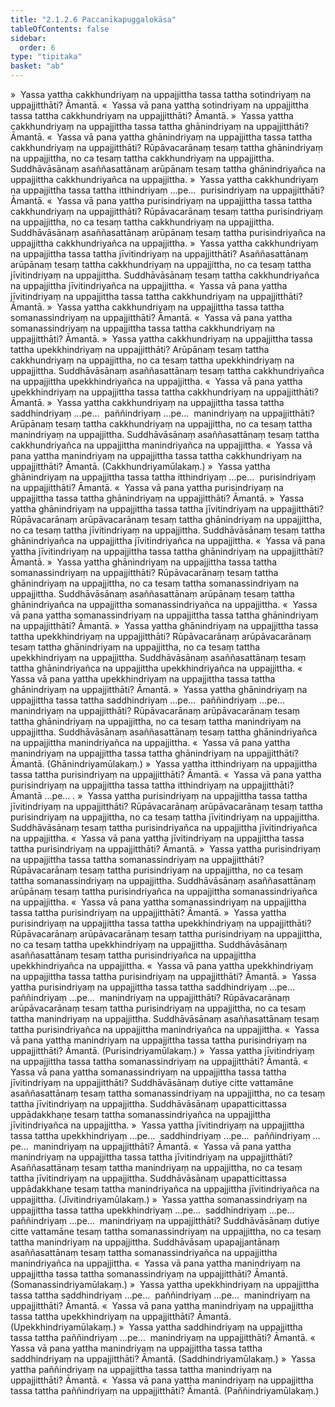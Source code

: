 ```yaml
---
title: "2.1.2.6 Paccanīkapuggalokāsa"
tableOfContents: false
sidebar:
  order: 6
type: "tipitaka"
basket: "ab"
---
```



<DynamicBreadcrumb />

<Division number="272">

<Paragraph number="2354">
»  Yassa yattha cakkhundriyaṃ na uppajjittha tassa tattha sotindriyaṃ na uppajjitthāti? Āmantā.
</Paragraph>

<Paragraph number="2355">
«  Yassa vā pana yattha sotindriyaṃ na uppajjittha tassa tattha cakkhundriyaṃ na uppajjitthāti? Āmantā.
</Paragraph>

<Paragraph number="2356">
»  Yassa yattha cakkhundriyaṃ na uppajjittha tassa tattha ghānindriyaṃ na uppajjitthāti? Āmantā.
</Paragraph>

<Paragraph number="2357">
«  Yassa vā pana yattha ghānindriyaṃ na uppajjittha tassa tattha cakkhundriyaṃ na uppajjitthāti?
</Paragraph>

<Paragraph number="2358">
Rūpāvacarānaṃ tesaṃ tattha ghānindriyaṃ na uppajjittha, no ca tesaṃ tattha cakkhundriyaṃ na uppajjittha. Suddhāvāsānaṃ asaññasattānaṃ arūpānaṃ tesaṃ tattha ghānindriyañca na uppajjittha cakkhundriyañca na uppajjittha.
</Paragraph>

<Paragraph number="2359">
»  Yassa yattha cakkhundriyaṃ na uppajjittha tassa tattha itthindriyaṃ …pe…  purisindriyaṃ na uppajjitthāti? Āmantā.
</Paragraph>

<Paragraph number="2360">
«  Yassa vā pana yattha purisindriyaṃ na uppajjittha tassa tattha cakkhundriyaṃ na uppajjitthāti?
</Paragraph>

<Paragraph number="2361">
Rūpāvacarānaṃ tesaṃ tattha purisindriyaṃ na uppajjittha, no ca tesaṃ tattha cakkhundriyaṃ na uppajjittha. Suddhāvāsānaṃ asaññasattānaṃ arūpānaṃ tesaṃ tattha purisindriyañca na uppajjittha cakkhundriyañca na uppajjittha.
</Paragraph>

<Paragraph number="2362">
»  Yassa yattha cakkhundriyaṃ na uppajjittha tassa tattha jīvitindriyaṃ na uppajjitthāti?
</Paragraph>

<Paragraph number="2363">
Asaññasattānaṃ arūpānaṃ tesaṃ tattha cakkhundriyaṃ na uppajjittha, no ca tesaṃ tattha jīvitindriyaṃ na uppajjittha. Suddhāvāsānaṃ tesaṃ tattha cakkhundriyañca na uppajjittha jīvitindriyañca na uppajjittha.
</Paragraph>

<Paragraph number="2364">
«  Yassa vā pana yattha jīvitindriyaṃ na uppajjittha tassa tattha cakkhundriyaṃ na uppajjitthāti? Āmantā.
</Paragraph>

<Paragraph number="2365">
»  Yassa yattha cakkhundriyaṃ na uppajjittha tassa tattha somanassindriyaṃ na uppajjitthāti? Āmantā.
</Paragraph>

<Paragraph number="2366">
«  Yassa vā pana yattha somanassindriyaṃ na uppajjittha tassa tattha cakkhundriyaṃ na uppajjitthāti? Āmantā.
</Paragraph>

<Paragraph number="2367">
»  Yassa yattha cakkhundriyaṃ na uppajjittha tassa tattha upekkhindriyaṃ na uppajjitthāti?
</Paragraph>

<Paragraph number="2368">
Arūpānaṃ tesaṃ tattha cakkhundriyaṃ na uppajjittha, no ca tesaṃ tattha upekkhindriyaṃ na uppajjittha. Suddhāvāsānaṃ asaññasattānaṃ tesaṃ tattha cakkhundriyañca na uppajjittha upekkhindriyañca na uppajjittha.
</Paragraph>

<Paragraph number="2369">
«  Yassa vā pana yattha upekkhindriyaṃ na uppajjittha tassa tattha cakkhundriyaṃ na uppajjitthāti? Āmantā.
</Paragraph>

<Paragraph number="2370">
»  Yassa yattha cakkhundriyaṃ na uppajjittha tassa tattha saddhindriyaṃ …pe…  paññindriyaṃ …pe…  manindriyaṃ na uppajjitthāti?
</Paragraph>

<Paragraph number="2371">
Arūpānaṃ tesaṃ tattha cakkhundriyaṃ na uppajjittha, no ca tesaṃ tattha manindriyaṃ na uppajjittha. Suddhāvāsānaṃ asaññasattānaṃ tesaṃ tattha cakkhundriyañca na uppajjittha manindriyañca na uppajjittha.
</Paragraph>

<Paragraph number="2372">
«  Yassa vā pana yattha manindriyaṃ na uppajjittha tassa tattha cakkhundriyaṃ na uppajjitthāti? Āmantā. (Cakkhundriyamūlakaṃ.)
</Paragraph>

</Division>
<Division number="273">

<Paragraph number="2373">
»  Yassa yattha ghānindriyaṃ na uppajjittha tassa tattha itthindriyaṃ …pe…  purisindriyaṃ na uppajjitthāti? Āmantā.
</Paragraph>

<Paragraph number="2374">
«  Yassa vā pana yattha purisindriyaṃ na uppajjittha tassa tattha ghānindriyaṃ na uppajjitthāti? Āmantā.
</Paragraph>

<Paragraph number="2375">
»  Yassa yattha ghānindriyaṃ na uppajjittha tassa tattha jīvitindriyaṃ na uppajjitthāti?
</Paragraph>

<Paragraph number="2376">
Rūpāvacarānaṃ arūpāvacarānaṃ tesaṃ tattha ghānindriyaṃ na uppajjittha, no ca tesaṃ tattha jīvitindriyaṃ na uppajjittha. Suddhāvāsānaṃ tesaṃ tattha ghānindriyañca na uppajjittha jīvitindriyañca na uppajjittha.
</Paragraph>

<Paragraph number="2377">
«  Yassa vā pana yattha jīvitindriyaṃ na uppajjittha tassa tattha ghānindriyaṃ na uppajjitthāti? Āmantā.
</Paragraph>

<Paragraph number="2378">
»  Yassa yattha ghānindriyaṃ na uppajjittha tassa tattha somanassindriyaṃ na uppajjitthāti?
</Paragraph>

<Paragraph number="2379">
Rūpāvacarānaṃ tesaṃ tattha ghānindriyaṃ na uppajjittha, no ca tesaṃ tattha somanassindriyaṃ na uppajjittha. Suddhāvāsānaṃ asaññasattānaṃ arūpānaṃ tesaṃ tattha ghānindriyañca na uppajjittha somanassindriyañca na uppajjittha.
</Paragraph>

<Paragraph number="2380">
«  Yassa vā pana yattha somanassindriyaṃ na uppajjittha tassa tattha ghānindriyaṃ na uppajjitthāti? Āmantā.
</Paragraph>

<Paragraph number="2381">
»  Yassa yattha ghānindriyaṃ na uppajjittha tassa tattha upekkhindriyaṃ na uppajjitthāti?
</Paragraph>

<Paragraph number="2382">
Rūpāvacarānaṃ arūpāvacarānaṃ tesaṃ tattha ghānindriyaṃ na uppajjittha, no ca tesaṃ tattha upekkhindriyaṃ na uppajjittha. Suddhāvāsānaṃ asaññasattānaṃ tesaṃ tattha ghānindriyañca na uppajjittha upekkhindriyañca na uppajjittha.
</Paragraph>

<Paragraph number="2383">
«  Yassa vā pana yattha upekkhindriyaṃ na uppajjittha tassa tattha ghānindriyaṃ na uppajjitthāti? Āmantā.
</Paragraph>

<Paragraph number="2384">
»  Yassa yattha ghānindriyaṃ na uppajjittha tassa tattha saddhindriyaṃ …pe…  paññindriyaṃ …pe…  manindriyaṃ na uppajjitthāti?
</Paragraph>

<Paragraph number="2385">
Rūpāvacarānaṃ arūpāvacarānaṃ tesaṃ tattha ghānindriyaṃ na uppajjittha, no ca tesaṃ tattha manindriyaṃ na uppajjittha. Suddhāvāsānaṃ asaññasattānaṃ tesaṃ tattha ghānindriyañca na uppajjittha manindriyañca na uppajjittha.
</Paragraph>

<Paragraph number="2386">
«  Yassa vā pana yattha manindriyaṃ na uppajjittha tassa tattha ghānindriyaṃ na uppajjitthāti? Āmantā. (Ghānindriyamūlakaṃ.)
</Paragraph>

</Division>
<Division number="274">

<Paragraph number="2387">
»  Yassa yattha itthindriyaṃ na uppajjittha tassa tattha purisindriyaṃ na uppajjitthāti? Āmantā.
</Paragraph>

<Paragraph number="2388">
«  Yassa vā pana yattha purisindriyaṃ na uppajjittha tassa tattha itthindriyaṃ na uppajjitthāti? Āmantā …pe… .
</Paragraph>

</Division>
<Division number="275">

<Paragraph number="2389">
»  Yassa yattha purisindriyaṃ na uppajjittha tassa tattha jīvitindriyaṃ na uppajjitthāti?
</Paragraph>

<Paragraph number="2390">
Rūpāvacarānaṃ arūpāvacarānaṃ tesaṃ tattha purisindriyaṃ na uppajjittha, no ca tesaṃ tattha jīvitindriyaṃ na uppajjittha. Suddhāvāsānaṃ tesaṃ tattha purisindriyañca na uppajjittha jīvitindriyañca na uppajjittha.
</Paragraph>

<Paragraph number="2391">
«  Yassa vā pana yattha jīvitindriyaṃ na uppajjittha tassa tattha purisindriyaṃ na uppajjitthāti? Āmantā.
</Paragraph>

<Paragraph number="2392">
»  Yassa yattha purisindriyaṃ na uppajjittha tassa tattha somanassindriyaṃ na uppajjitthāti?
</Paragraph>

<Paragraph number="2393">
Rūpāvacarānaṃ tesaṃ tattha purisindriyaṃ na uppajjittha, no ca tesaṃ tattha somanassindriyaṃ na uppajjittha. Suddhāvāsānaṃ asaññasattānaṃ arūpānaṃ tesaṃ tattha purisindriyañca na uppajjittha somanassindriyañca na uppajjittha.
</Paragraph>

<Paragraph number="2394">
«  Yassa vā pana yattha somanassindriyaṃ na uppajjittha tassa tattha purisindriyaṃ na uppajjitthāti? Āmantā.
</Paragraph>

<Paragraph number="2395">
»  Yassa yattha purisindriyaṃ na uppajjittha tassa tattha upekkhindriyaṃ na uppajjitthāti?
</Paragraph>

<Paragraph number="2396">
Rūpāvacarānaṃ arūpāvacarānaṃ tesaṃ tattha purisindriyaṃ na uppajjittha, no ca tesaṃ tattha upekkhindriyaṃ na uppajjittha. Suddhāvāsānaṃ asaññasattānaṃ tesaṃ tattha purisindriyañca na uppajjittha upekkhindriyañca na uppajjittha.
</Paragraph>

<Paragraph number="2397">
«  Yassa vā pana yattha upekkhindriyaṃ na uppajjittha tassa tattha purisindriyaṃ na uppajjitthāti? Āmantā.
</Paragraph>

<Paragraph number="2398">
»  Yassa yattha purisindriyaṃ na uppajjittha tassa tattha saddhindriyaṃ …pe…  paññindriyaṃ …pe…  manindriyaṃ na uppajjitthāti?
</Paragraph>

<Paragraph number="2399">
Rūpāvacarānaṃ arūpāvacarānaṃ tesaṃ tattha purisindriyaṃ na uppajjittha, no ca tesaṃ tattha manindriyaṃ na uppajjittha. Suddhāvāsānaṃ asaññasattānaṃ tesaṃ tattha purisindriyañca na uppajjittha manindriyañca na uppajjittha.
</Paragraph>

<Paragraph number="2400">
«  Yassa vā pana yattha manindriyaṃ na uppajjittha tassa tattha purisindriyaṃ na uppajjitthāti? Āmantā. (Purisindriyamūlakaṃ.)
</Paragraph>

</Division>
<Division number="276">

<Paragraph number="2401">
»  Yassa yattha jīvitindriyaṃ na uppajjittha tassa tattha somanassindriyaṃ na uppajjitthāti? Āmantā.
</Paragraph>

<Paragraph number="2402">
«  Yassa vā pana yattha somanassindriyaṃ na uppajjittha tassa tattha jīvitindriyaṃ na uppajjitthāti?
</Paragraph>

<Paragraph number="2403">
Suddhāvāsānaṃ dutiye citte vattamāne asaññasattānaṃ tesaṃ tattha somanassindriyaṃ na uppajjittha, no ca tesaṃ tattha jīvitindriyaṃ na uppajjittha. Suddhāvāsānaṃ upapatticittassa uppādakkhaṇe tesaṃ tattha somanassindriyañca na uppajjittha jīvitindriyañca na uppajjittha.
</Paragraph>

<Paragraph number="2404">
»  Yassa yattha jīvitindriyaṃ na uppajjittha tassa tattha upekkhindriyaṃ …pe…  saddhindriyaṃ …pe…  paññindriyaṃ …pe…  manindriyaṃ na uppajjitthāti? Āmantā.
</Paragraph>

<Paragraph number="2405">
«  Yassa vā pana yattha manindriyaṃ na uppajjittha tassa tattha jīvitindriyaṃ na uppajjitthāti?
</Paragraph>

<Paragraph number="2406">
Asaññasattānaṃ tesaṃ tattha manindriyaṃ na uppajjittha, no ca tesaṃ tattha jīvitindriyaṃ na uppajjittha. Suddhāvāsānaṃ upapatticittassa uppādakkhaṇe tesaṃ tattha manindriyañca na uppajjittha jīvitindriyañca na uppajjittha. (Jīvitindriyamūlakaṃ.)
</Paragraph>

</Division>
<Division number="277">

<Paragraph number="2407">
»  Yassa yattha somanassindriyaṃ na uppajjittha tassa tattha upekkhindriyaṃ …pe…  saddhindriyaṃ …pe…  paññindriyaṃ …pe…  manindriyaṃ na uppajjitthāti?
</Paragraph>

<Paragraph number="2408">
Suddhāvāsānaṃ dutiye citte vattamāne tesaṃ tattha somanassindriyaṃ na uppajjittha, no ca tesaṃ tattha manindriyaṃ na uppajjittha. Suddhāvāsaṃ upapajjantānaṃ asaññasattānaṃ tesaṃ tattha somanassindriyañca na uppajjittha manindriyañca na uppajjittha.
</Paragraph>

<Paragraph number="2409">
«  Yassa vā pana yattha manindriyaṃ na uppajjittha tassa tattha somanassindriyaṃ na uppajjitthāti? Āmantā. (Somanassindriyamūlakaṃ.)
</Paragraph>

</Division>
<Division number="278">

<Paragraph number="2410">
»  Yassa yattha upekkhindriyaṃ na uppajjittha tassa tattha saddhindriyaṃ …pe…  paññindriyaṃ …pe…  manindriyaṃ na uppajjitthāti? Āmantā.
</Paragraph>

<Paragraph number="2411">
«  Yassa vā pana yattha manindriyaṃ na uppajjittha tassa tattha upekkhindriyaṃ na uppajjitthāti? Āmantā. (Upekkhindriyamūlakaṃ.)
</Paragraph>

</Division>
<Division number="279">

<Paragraph number="2412">
»  Yassa yattha saddhindriyaṃ na uppajjittha tassa tattha paññindriyaṃ …pe…  manindriyaṃ na uppajjitthāti? Āmantā.
</Paragraph>

<Paragraph number="2413">
«  Yassa vā pana yattha manindriyaṃ na uppajjittha tassa tattha saddhindriyaṃ na uppajjitthāti? Āmantā. (Saddhindriyamūlakaṃ.)
</Paragraph>

</Division>
<Division number="280">

<Paragraph number="2414">
»  Yassa yattha paññindriyaṃ na uppajjittha tassa tattha manindriyaṃ na uppajjitthāti? Āmantā.
</Paragraph>

<Paragraph number="2415">
«  Yassa vā pana yattha manindriyaṃ na uppajjittha tassa tattha paññindriyaṃ na uppajjitthāti? Āmantā. (Paññindriyamūlakaṃ.)
</Paragraph>
</Division>